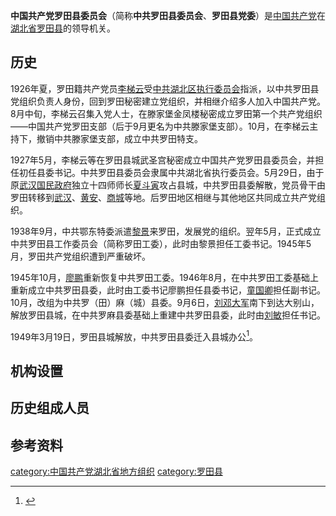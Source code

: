 {{Infobox PRCG
|中共机构名称=中国共产党罗田县委员会
|标志1=Danghui.svg
|格言1=[[为人民服务|为人民服务]]
|届数=
|任期始=
|任期终=
|人员名称=委员
|人员链接=
|职位1=[[党委书记|书记]]
|人员1=
|职位2=副书记
|人员2=
|人数2=
|职位3=
|人员3=
|授权法源=[[中国共产党章程|中国共产党章程]]
|业务上级机构=[[中国共产党湖北省委员会|中国共产党湖北省委员会]]
|组织上级机构=[[中国共产党罗田县代表大会|中国共产党罗田县代表大会]]
|机构类型=[[中国共产党|中国共产党]][[县级行政区|县级]]领导机构
|行政级别=正县处级
|常设机构=[[中国共产党罗田县委员会常务委员会|中国共产党罗田县委员会常务委员会]]
|本级纪检=[[中国共产党罗田县纪律检查委员会|中国共产党罗田县纪律检查委员会]]
|场所1=中共罗田县委办公室
|地址1=[[凤山镇_(罗田县)|凤山镇]]白龙井街与段家桥街路口
|邮编1=438600
|a=[[罗田县人民代表大会|罗田县人民代表大会]]
|b=[[罗田县人民代表大会常务委员会|罗田县人民代表大会常务委员会]]
|c=[[罗田县人民政府|罗田县人民政府]]
|d=[[中国人民政治协商会议罗田县委员会|中国人民政治协商会议罗田县委员会]]
}}
'''中国共产党罗田县委员会'''（简称'''中共罗田县委员会'''、'''罗田县党委'''）是[[中国共产党|中国共产党]]在[[湖北省|湖北省]][[罗田县|罗田县]]的领导机关。

== 历史 ==
1926年夏，罗田籍共产党员[[李梯云|李梯云]]受[[中国共产党湖北省执行委员会|中共湖北区执行委员会]]指派，以中共罗田县党组织负责人身份，回到罗田秘密建立党组织，并相继介绍多人加入中国共产党。8月中旬，李梯云召集入党人士，在滕家堡金凤楼秘密成立罗田第一个共产党组织——中国共产党罗田支部（后于9月更名为中共滕家堡支部）。10月，在李梯云主持下，撤销中共滕家堡支部，成立中共罗田特支。

1927年5月，李梯云等在罗田县城武圣宫秘密成立中国共产党罗田县委员会，并担任初任县委书记。中共罗田县委员会隶属中共湖北省执行委员会。5月29日，由于原[[武汉国民政府|武汉国民政府]]独立十四师师长[[夏斗寅|夏斗寅]]攻占县城，中共罗田县委解散，党员骨干由罗田转移到[[武汉|武汉]]、[[黄安|黄安]]、[[商城|商城]]等地。后罗田地区相继与其他地区共同成立共产党组织。

1938年9月，中共鄂东特委派遣[[黎景|黎景]]来罗田，发展党的组织。翌年5月，正式成立中共罗田县工作委员会（简称罗田工委），此时由黎景担任工委书记。1945年5月，罗田共产党组织遭到严重破坏。

1945年10月，[[廖鹏|廖鹏]]重新恢复中共罗田工委。1946年8月，在中共罗田工委基础上重新成立中共罗田县委，此时由工委书记廖鹏担任县委书记，[[童国卿|童国卿]]担任副书记。10月，改组为中共罗（田）麻（城）县委。9月6日，[[刘邓大军|刘邓大军]]南下到达大别山，解放罗田县城，在中共罗麻县委基础上重建中共罗田县委，此时由[[刘敏|刘敏]]担任书记。

1949年3月19日，罗田县城解放，中共罗田县委迁入县城办公<ref>{{cite book |editor=罗田县志编纂委员会 |title=罗田县志 |date=1998 |publisher=[[中华书局|中华书局]] |location=北京 |isbn=7-101-01972-2 |pages=434-437 |url=http://wlt.hubei.gov.cn/dfz/onetable/browse/main.jsp?id=c7876ba9-a37c-419e-be22-7f78a3d1fee7 |via=湖北省文化与旅游厅数字方志馆 }}{{Dead link}}</ref>。

== 机构设置 ==

== 历史组成人员 ==

== 参考资料 ==
{{reflist}}
[[category:中国共产党湖北省地方组织|category:中国共产党湖北省地方组织]]
[[category:罗田县|category:罗田县]]